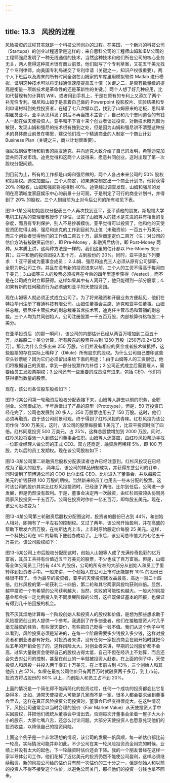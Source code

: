 ```yaml
---
---
---
```

title: 13.3　风投的过程
---



风险投资的过程其实就是一个科技公司创办的过程。在美国，一个新兴的科技公司（Startups）的创业过程通常是这样的：来自思科公司的工程师山姆和IBM公司的工程师强尼发明了一种无线通信的技术，当然这种技术和他们所在公司的核心业务无关，两人觉得这种技术很有商业前景，他们就写了个专利草案，又花五千美元找了个专利律师，向美国专利局递交了专利申请（关键之一，知识产权很重要）。两个人下班后以及周末的所有时间全泡在山姆家的车库里用模拟软件 Matlab 进行模拟，证明这种技术可以将无线通信速度提高五十倍（关键之二，是否有数量级的提高是衡量一项新技术是革命性的还是革新性的关键。）两个人想了好几种应用，比如代替现有的计算机 Wifi，或者用到手机上，于是在原有的专利上又添加了两个补充性专利。强尼和山姆于是拿着自己做的 Powerpoint 投影胶片、实验结果和专利申请材料到处找投资者，在碰了七八次壁以后，找到了山姆原来的老板，思科早期雇员亚平。亚平从思科发了财后不再当技术主管了，自己和几个志同道合的有钱人一起在做天使投资人。亚平和不下百十来个创业者谈过投资，对新技术眼光颇为敏锐，发现山姆和强尼的技术很有独到之处，但是因为山姆和强尼讲不清楚这种技术的具体商业前景在哪里，建议他们找一个精通商业的人制定一个商业计划 Business Plan（关键之三，商业计划很重要）。

强尼找到做市场和销售的朋友迪克，并向迪克大致介绍了自己的发明，希望迪克加盟共同开发市场。迪克觉得和这两个人谈得来，愿意共同创业。这时出现了第一次股权分配问题。

到目前为止，所有的工作都是山姆和强尼做的，两个人各占未来公司的 50% 股权和投票权。迪克加盟后，三个人商定，如果迪克制定出一个商业计划书，他将获得 20% 的股权，山姆和强尼将减持到 40%。迪克经过调查发现，山姆和强尼的发明在高清晰度家庭娱乐中心的前景十分可观，于是制定了可行的商业计划书，并得到了 20% 的股权。三个人到目前为止对今后公司的所有权见下表。



图13-1某公司初始股权分配表三个人再次找到亚平，亚平请他的朋友，斯坦福大学电机工程系的查理曼教授作了评估，证实了山姆等人的技术是先进的并有相当的复杂度，而且有专利保护，别人不易抄袭模仿。亚平觉得可以投资了，他和他的天使投资团觉得山姆、强尼和迪克的工作到目前为止值（未融资前）一百五十万美元，而三个创业者觉得他们的工作值二百五十万，最后商定定价二百万（注：对公司的估价方法有按融资前估价，即 Pre-Money ，和融资后估价，即 Post-Money 两种。从本质上讲，这两种方法是一样的，我们这里的估计都以 Pre-Money 来计算）。亚平和他的投资团投入五十万，占到股份的 20%。同时，亚平提出下列要求： 1.亚平要成为董事会成员； 2.山姆、强尼和迪克三人必须从原有公司辞职，全职为新公司工作。并且在没有新的投资进来以前，三个人的工资不得高于每月四千美元；3.山姆等三人的股票必须按月在今后的四年里逐步获得（Vested），而不是在公司成立时立即获得。这样如果其中有人离开了，他只能得到一部分股票；4.如果有新的任何融资行为必须通知亚平的天使投资团。

现在山姆等人就必须正式成立公司了。为了将来融资和开展业务方便起见，他们在特拉华州注册了赛通科技有限公司。山姆任董事会主席、迪克和亚平任董事。山姆任总裁，强尼任主管技术的副总裁兼首席技术官，迪克任主管市场和营销的副总裁。三个人均为共同创始人。公司注册股票一千五百万股，内部核算价格每股二十美分。

在亚平投资后（的那一瞬间），该公司的内部估计已经从两百万增加到二百五十万，以每股二十美分计算，所有股东的股票只占到 1250 万股（250万/0.2=1250万）。那么为什么会多出来 250 万股，它们并没有相应的资金或者技术做抵押，这些股票的存在实际上稀释了（Dilute）所有股东的股权。为什么公司自己要印这些空头钞票呢？因为它们必须留出来给下面的用途：1.由于山姆等人的工资很低，他们将根据自己的贡献，拿到一部分股票作为补偿；2.公司正式成立后需要雇人，需要给员工发股票期权；3.公司还有一些重要的成员没有进来，包括 CEO，他们将获得相当数量的股票。

现在，该公司各位股东股权如下：



图13-2某公司第一轮融资后股权分配表接下来，山姆等人辞去以前的职务，全职创业。公司很成功，半年后做出了产品的原型（Prototype）。但是，50 万投资已经花完了，公司也发展到 20 多人。250 万股票也用去了 150 万股。这时，他们必须再融资。由于该公司前景可观，终于得到了红杉风投的青睐。红杉风投为该公司作价 1500 万美元，这时，该公司的股票每股值 1 美元了，比亚平投资时涨了四倍。红杉同意投资 500 万美元，占 25%，这样总股数增加到 2000 万股。同时，红杉风投将委派一人到该公司董事会任职。山姆等人还答应，由红杉风投帮助寻找一位职业经理人做公司的正式 CEO。双方还商定，融资后再稀释 5%，即 100 万股，为以后的员工发期权。现在该公司股权如下：

图13-3某公司第二轮融资后股权分配表读者也许已经注意到，红杉风投现在已经成为了最大的股东。 两年后，该公司的样品研制成功，并获得东芝公司的订单，同时请到了前博通公司的 COO 比尔出任 CEO。比尔进入了董事会，并以每股三美元的价钱获得 100 万股的期权。当然新来的员工也用去一些未分配的股票。这时该公司的股价其实比红杉风投投资时，已经涨了两倍。比尔到任后，公司进一步发展，但是仍然没有盈利。于是，董事会决定再一次融资，由红杉风投领头协同另两家风投投资一千五百万。公司在投资时作价一亿五百万，即每股五美元。现在，该公司股权变为：



图13-4某公司第三轮融资后股权分配图这时，投资者的股份已占到 44%，和创始人相对，即拥有了一半左右的控制权。又过了两年，该公司开始盈利，并在高盛的帮助下增发六百万股，在纳斯达克上市，上市时原始股定价每股 25 美元。这样，一个科技公司在 VC 的帮助下便创办成功了。上市后，该公司总市值大约七亿五千万美元。该公司股权如下：

图13-5某公司上市后股权分配图这时，创始人山姆等人成了充满传奇色彩的亿万富翁，其员工共持有价值近五千万美元的股票，不少也成了百万富翁。但是，山姆等全体公司员工只持有 44% 的股份，公司的所有权的大部分从创始人和员工手里转移到投资者手中。一般来讲，一个创始人在公司上市时还能握有 10% 的股份已经很不错了。 作为最早的投资者，亚平的天使投资团收益最高，高达一百二十四倍。红杉风投的第一轮获利二十四倍，第二轮和其它两家风投均获利四倍。显然，越早投资一个有希望的公司获利越大，当然，失败的可能性也越大。一般大的风投基金都会按一定比例投入到不同发展阶段的公司，这样既保证基本的回报，也保证有得到几十倍回报的机会。

我不厌其烦地计算每一个阶段创始人和投资人的股权和价值，是想为那些想求助于风险投资创业的人提供一个参考。我遇到了许多创业者，他们在接触投资人时几乎毫无融资的经验，有些漫天要价，有些把自己贬得一钱不值。我们从这个例子中可以看到，风险投资必须是渐进的，在每一个阶段需要多少钱投入多少钱，这样对投资者和创业者都有好处。对投资者来讲，没有任何一家投资商会在刚开始时就把今后五年的开销全包了的，这样风险太大。对创业者来讲，早期的公司股价都不会高，过早大量融资会使得自己的股权占得太低，自己不但在经济上不划算，而且还会失去对公司的控制，甚至在创业的一半就被投资人赶走。在上面的例子中，天使投资人和风投一共投入两千零五十万美元，在上市前占到 43%，三个创始人和其他员工占 57%。如果在最初公司估价只有两百万时就融资两千多万，到上市前，投资方将占股份的 80% 以上，而创始人和员工占不到 20%。

上面的情况是一个简化得不能再简化的投资过程，任何一个成功的投资都会比它复杂得多。比如，通常天使投资人可能是几家而不是一家，很多人都会要求坐到董事会里去，这样在真正风险投资公司投资时，董事会已经变得很庞大。在这种情况下，风投公司通常会以当时合理的股价（Fair Market Value）从天使投资人手中买回股权，并把他们统统从董事会中请出去。否则每次开董事会坐着一屋子大大小小的股东，大家七嘴八舌，还怎么讨论问题。大部分天使投资人也愿意兑现他们的投资收益，以降低自己的投资风险。

上面这个例子是一个非常理想的情况，该公司的发展一帆风顺，每一轮估价都比前一轮高，实际情况可能并非如此。不少公司在某一轮风险投资资金用完的时候，业绩上并没有太大的起色，下一轮融资时估价还会下降。我的一个朋友曾经在这样一家半导体公司工作，他们花掉了近亿美元的投资仍然不能使公司盈利，这样必须继续融资，新的风投公司给的估价只有前一次估价的三十分之一，但是创始人和以前的投资人不得不接受这个估价，以避免公司关门，那样他们的投资一分钱也拿不回来。